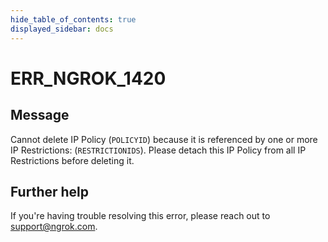 ```yaml
---
hide_table_of_contents: true
displayed_sidebar: docs
---
```



# ERR_NGROK_1420

## Message

Cannot delete IP Policy (`POLICYID`) because it is referenced by one or more IP Restrictions: (`RESTRICTIONIDS`). Please detach this IP Policy from all IP Restrictions before deleting it.

<ErrorDetails error="err_ngrok_1420" />

## Further help

If you're having trouble resolving this error, please reach out to [support@ngrok.com](mailto:support@ngrok.com?subject=Help%20with%20ERR_NGROK_1420).
